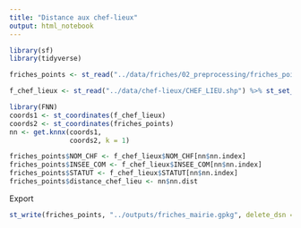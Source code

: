 ```yaml
---
title: "Distance aux chef-lieux"
output: html_notebook
---
```


```r
library(sf)
library(tidyverse)
```

```r
friches_points <- st_read("../data/friches/02_preprocessing/friches_points.gpkg") %>% st_set_crs(4326) %>% st_transform(2154) %>% select(site_pk)
```

```r
f_chef_lieux <- st_read("../data/chef-lieux/CHEF_LIEU.shp") %>% st_set_crs(2154)
```


```r
library(FNN)
coords1 <- st_coordinates(f_chef_lieux)
coords2 <- st_coordinates(friches_points)
nn <- get.knnx(coords1,
               coords2, k = 1)
```


```r
friches_points$NOM_CHF <- f_chef_lieux$NOM_CHF[nn$nn.index]
friches_points$INSEE_COM <- f_chef_lieux$INSEE_COM[nn$nn.index]
friches_points$STATUT <- f_chef_lieux$STATUT[nn$nn.index]
friches_points$distance_chef_lieu <- nn$nn.dist
```

Export
```r
st_write(friches_points, "../outputs/friches_mairie.gpkg", delete_dsn = T)
```




